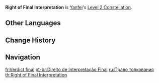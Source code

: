 {{Constellation Infobox
|image       = Constellation Right of Final Interpretation.png
|description = Increases Yanfei's [[Seal of Approval|Charged Attack]] CRIT Rate by 20% against enemies below 50% HP.
|level       = 2
|character   = Yanfei
|utility1    = CRIT Rate
|utility2    = Charged Attack
|utility3    = Enemy HP Dependent
}}
'''Right of Final Interpretation''' is [[Yanfei]]'s [[Level 2 Constellation]].

==Other Languages==
{{Other Languages
|en      = Right of Final Interpretation
|zhs     = 最终解释权
|zhs_rm  = Zuìzhōng Jiěshìquán
|zht     = 最終解釋權
|zht_rm  = Zuìzhōng Jiěshìquán
|zh_tl   = Right of Final Interpretation
|ja      = 最終解釈権
|ja_rm   = Saishuu Kaishakuken{{Assumed}}
|ja_tl   = Right of Final Interpretation
|ko      = 최종 해석권
|ko_rm   = Choejong Haeseokgwon
|ko_tl   = Right of Final Interpretation
|es      = Derecho de interpretación final
|es_tl   = Right of Final Interpretation
|fr      = Verdict final
|fr_tl   = Final Verdict
|ru      = Право толкования
|ru_tl   = Right of Interpretation
|th      = Right of Final Interpretation
|vi      = Quyền Giải Thích Cuối Cùng
|vi_tl   = 
|de      = Endgültige Auslegung vorbehalten
|de_tl   = Final Interpretation Reserved
|id      = Right of Final Interpretation
|pt      = Direito de Interpretação Final
|pt_tl   = Right of Final Interpretation
|tr      = Son Karar Hakkı
|tr_tl   = 
|it      = Verdetto finale
|it_tl   = Final Verdict
}}

==Change History==
{{Change History|1.5}}

==Navigation==
{{Talent Navbox|Yanfei}}

[[fr:Verdict final]]
[[pt-br:Direito de Interpretação Final]]
[[ru:Право толкования]]
[[th:Right of Final Interpretation]]